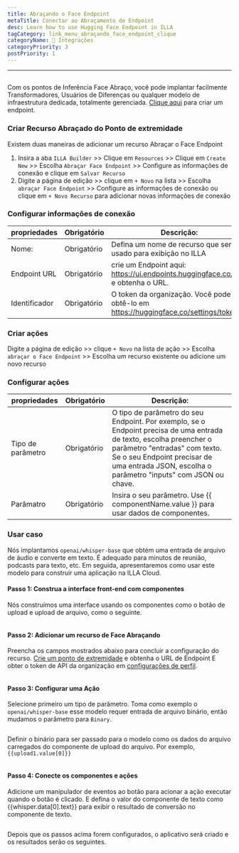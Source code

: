 ```yaml
---
title: Abraçando o Face Endpoint
metaTitle: Conectar ao Abraçamento de Endpoint
desc: Learn how to use Hugging Face Endpoint in ILLA
tagCategory: link_menu_abraçando_face_endpoint_clique
categoryName: 🔨 Integrações
categoryPriority: 3
postPriority: 1
---
```


* * *

## <h2 hidden>Hugging Face Endpoint</h2>

Com os pontos de Inferência Face Abraço, você pode implantar facilmente Transformadores, Usuários de Diferenças ou qualquer modelo de infraestrutura dedicada, totalmente gerenciada. [Clique aqui](https://ui.endpoints.huggingface.co/new) para criar um endpoint. 

### Criar Recurso Abraçado do Ponto de extremidade

Existem duas maneiras de adicionar um recurso Abraçar o Face Endpoint 

1.  Insira a aba `ILLA Builder` >> Clique em `Resources` >> Clique em `Create New` >> Escolha `Abraçar Face Endpoint` >> Configure as informações de conexão e clique em `Salvar Recurso`
2.  Digite a página de edição >> clique em `+ Novo` na lista >> Escolha `abraçar Face Endpoint` >> Configure as informações de conexão ou clique em `+ Novo Recurso` para adicionar novas informações de conexão

### Configurar informações de conexão

| propriedades  | Obrigatório | Descrição:                                                                            |
| ------------- | ----------- | ------------------------------------------------------------------------------------- |
| Nome:         | Obrigatório | Defina um nome de recurso que será usado para exibição no ILLA                        |
| Endpoint URL  | Obrigatório | crie um Endpoint aqui: https://ui.endpoints.huggingface.co/new e obtenha o URL.       |
| Identificador | Obrigatório | O token da organização. Você pode obtê-lo em https://huggingface.co/settings/tokens.  |

### Criar ações

Digite a página de edição >> clique `+ Novo` na lista de ação >> Escolha `abraçar o Face Endpoint` >> Escolha um recurso existente ou adicione um novo recurso

### Configurar ações

| propriedades      | Obrigatório | Descrição:                                                                                                                                                                                                                                           |
| ----------------- | ----------- | ---------------------------------------------------------------------------------------------------------------------------------------------------------------------------------------------------------------------------------------------------- |
| Tipo de parâmetro | Obrigatório | O tipo de parâmetro do seu Endpoint. Por exemplo, se o Endpoint precisa de uma entrada de texto, escolha preencher o parâmetro "entradas" com texto. Se o seu Endpoint precisar de uma entrada JSON, escolha o parâmetro "inputs" com JSON ou chave. |
| Parâmatro         | Obrigatório | Insira o seu parâmetro. Use {{ componentName.value }} para usar dados de componentes.                                                                                                                                                                |

### Usar caso

Nós implantamos `openai/whisper-base` que obtém uma entrada de arquivo de áudio e converte em texto. É adequado para minutos de reunião, podcasts para texto, etc. Em seguida, apresentaremos como usar este modelo para construir uma aplicação na ILLA Cloud.

#### Passo 1: Construa a interface front-end com componentes

Nós construímos uma interface usando os componentes como o botão de upload e upload de arquivo, como o seguinte.

<img src='https://cdn.illacloud.com/official-website/img/docs/connect/hf1.png' alt="" />

#### Passo 2: Adicionar um recurso de Face Abraçando

Preencha os campos mostrados abaixo para concluir a configuração do recurso. [Crie um ponto de extremidade](https://ui.endpoints.huggingface.co/new) e obtenha o URL de Endpoint E obter o token de API da organização em [configurações de perfil](https://huggingface.co/settings/tokens). 

<img src='https://cdn.illacloud.com/official-website/img/docs/connect/hf2.png' alt="" />

#### Passo 3: Configurar uma Ação

Selecione primeiro um tipo de parâmetro. Toma como exemplo o `openai/whisper-base` esse modelo requer entrada de arquivo binário, então mudamos o parâmetro para `Binary`.

<img src='https://cdn.illacloud.com/official-website/img/docs/connect/hf3.png' alt="" />

Definir o binário para ser passado para o modelo como os dados do arquivo carregados do componente de upload do arquivo. Por exemplo, `{{upload1.value[0]}}`

<img src='https://cdn.illacloud.com/official-website/img/docs/connect/hf4.png' alt="" />

#### Passo 4: Conecte os componentes e ações

Adicione um manipulador de eventos ao botão para acionar a ação executar quando o botão é clicado. E defina o valor do componente de texto como {{whisper.data[0].text}} para exibir o resultado de conversão no componente de texto. 

<img src='https://cdn.illacloud.com/official-website/img/docs/connect/hf5.png' alt="" />

Depois que os passos acima forem configurados, o aplicativo será criado e os resultados serão os seguintes.

<img src='https://cdn.illacloud.com/official-website/img/docs/connect/hf6.gif' alt="" />
